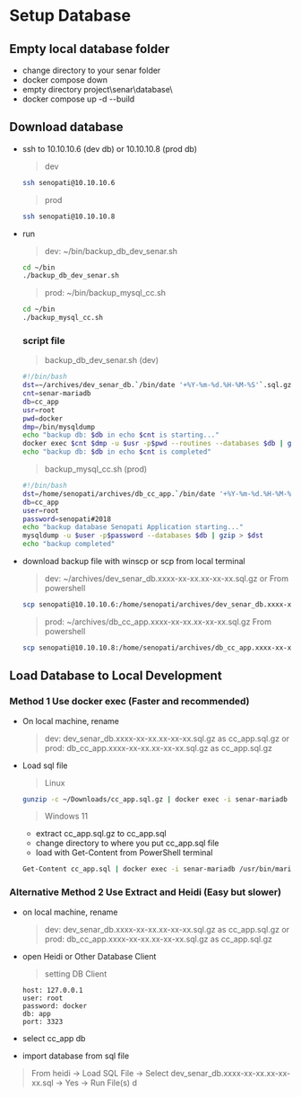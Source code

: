 # Setup Database

## Empty local database folder

- change directory to your senar folder
- docker compose down
- empty directory project\senar\database\
- docker compose up -d --build

## Download database

- ssh to 10.10.10.6 (dev db) or 10.10.10.8 (prod db)
  > dev
  ```bash copy
  ssh senopati@10.10.10.6
  ```
  > prod
  ```bash copy
  ssh senopati@10.10.10.8
  ```
- run

  > dev: ~/bin/backup_db_dev_senar.sh

  ```bash copy
  cd ~/bin
  ./backup_db_dev_senar.sh
  ```

  > prod: ~/bin/backup_mysql_cc.sh

  ```bash copy
  cd ~/bin
  ./backup_mysql_cc.sh
  ```

  ### script file

  > backup_db_dev_senar.sh (dev)

  ```bash
  #!/bin/bash
  dst=~/archives/dev_senar_db.`/bin/date '+%Y-%m-%d.%H-%M-%S'`.sql.gz
  cnt=senar-mariadb
  db=cc_app
  usr=root
  pwd=docker
  dmp=/bin/mysqldump
  echo "backup db: $db in echo $cnt is starting..."
  docker exec $cnt $dmp -u $usr -p$pwd --routines --databases $db | gzip > $dst
  echo "backup db: $db in echo $cnt is completed"
  ```

  > backup_mysql_cc.sh (prod)

  ```bash
  #!/bin/bash
  dst=/home/senopati/archives/db_cc_app.`/bin/date '+%Y-%m-%d.%H-%M-%S'`.sql.gz
  db=cc_app
  user=root
  password=senopati#2018
  echo "backup database Senopati Application starting..."
  mysqldump -u $user -p$password --databases $db | gzip > $dst
  echo "backup completed"
  ```

- download backup file with winscp or scp from local terminal

  > dev: ~/archives/dev_senar_db.xxxx-xx-xx.xx-xx-xx.sql.gz or
  > From powershell

  ```bash
  scp senopati@10.10.10.6:/home/senopati/archives/dev_senar_db.xxxx-xx-xx.xx-xx-xx.sql.gz .
  ```

  > prod: ~/archives/db_cc_app.xxxx-xx-xx.xx-xx-xx.sql.gz
  > From powershell

  ```bash
  scp senopati@10.10.10.8:/home/senopati/archives/db_cc_app.xxxx-xx-xx.xx-xx-xx.sql.gz .
  ```

## Load Database to Local Development

### Method 1 Use docker exec (Faster and recommended)

- On local machine, rename
  > dev: dev_senar_db.xxxx-xx-xx.xx-xx-xx.sql.gz as cc_app.sql.gz or
  > prod: db_cc_app.xxxx-xx-xx.xx-xx-xx.sql.gz as cc_app.sql.gz
- Load sql file

  > Linux

  ```bash
  gunzip -c ~/Downloads/cc_app.sql.gz | docker exec -i senar-mariadb /usr/bin/mysql -u root -pdocker cc_app
  ```

  > Windows 11

  - extract cc_app.sql.gz to cc_app.sql
  - change directory to where you put cc_app.sql file
  - load with Get-Content from PowerShell terminal

  ```bash
  Get-Content cc_app.sql | docker exec -i senar-mariadb /usr/bin/mariadb -u root -pdocker cc_app
  ```

### Alternative Method 2 Use Extract and Heidi (Easy but slower)

- on local machine, rename

  > dev: dev_senar_db.xxxx-xx-xx.xx-xx-xx.sql.gz as cc_app.sql.gz or
  > prod: db_cc_app.xxxx-xx-xx.xx-xx-xx.sql.gz as cc_app.sql.gz

- open Heidi or Other Database Client

  > setting DB Client

  ```plain
  host: 127.0.0.1
  user: root
  password: docker
  db: app
  port: 3323
  ```

- select cc_app db
- import database from sql file
> From heidi -> Load SQL File -> Select dev_senar_db.xxxx-xx-xx.xx-xx-xx.sql -> Yes -> Run File(s) d

  